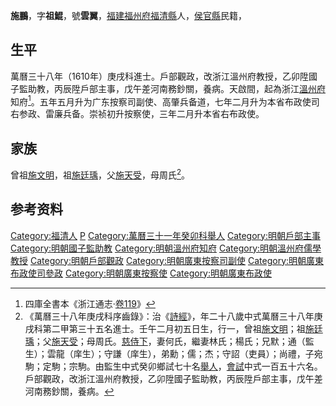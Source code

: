 {{明清人物信息框
| 姓名 = 施鵬
| 原名 =
| 圖片名稱= 
| 圖片大小 =
| 圖片說明 = 
| 最高職務 =广东右布政使
| 國家 = 大明 
| 爵位 =
| 籍貫 = [[福建|福建]][[福州府|福州府]][[福清縣|福清縣]]
| 族裔 = 
| 字號 = 字祖鯤，號雲翼
| 諡號 =
| 出生日期 = 壬午二月初五日
| 出生地點 =
| 逝世日期 = 卒年不詳
| 逝世地點 =
| 墓葬 =
| 配偶 = 何氏；林氏；楊氏
| 親屬 = 
| 出身 =
* 萬曆三十一年癸卯科舉人
* 萬曆三十八年庚戌科進士出身
| 經歷 =
| 著作 =  
}}
'''施鵬'''{{BD|1582年||？年||}}，字'''祖鯤'''，號'''雲翼'''，[[福建|福建]][[福州府|福州府]][[福清縣|福清縣]]人，[[侯官縣|侯官縣]]民籍，

==生平==
萬曆三十八年（1610年）庚戌科進士。戶部觀政，改浙江溫州府教授，乙卯陞國子監助教，丙辰陞戶部主事，戊午差河南務鈔關，養病。天啟間，起為浙江[[溫州府|溫州府]]知府<ref>四庫全書本《浙江通志·[[s:浙江通志_(四庫全書本)/卷119|卷119]]》</ref>。五年五月升为广东按察司副使、高肇兵备道，七年二月升为本省布政使司右参政、雷廉兵备。崇祯初升按察使，三年二月升本省右布政使。

==家族==
曾祖[[施文明|施文明]]，祖[[施廷瑀|施廷瑀]]，父[[施天受|施天受]]，母周氏<ref>《萬曆三十八年庚戌科序齒錄》：治《[[詩經|詩經]]》，年二十八歲中式萬曆三十八年庚戌科第二甲第三十五名進士。壬午二月初五日生，行一，曾祖[[施文明|施文明]]；祖[[施廷瑀|施廷瑀]]；父[[施天受|施天受]]；母周氏。[[慈侍下|慈侍下]]，妻何氏，繼妻林氏；楊氏；兄默；通（監生）；雲龍（庠生）；守謙（庠生），弟勳；儒；杰；守詔（吏員）；尚禮，子宛駒；定駒；宗駒。由監生中式癸卯鄉試七十名[[舉人|舉人]]，[[會試|會試]]中式一百五十六名。戶部觀政，改浙江溫州府教授，乙卯陞國子監助教，丙辰陞戶部主事，戊午差河南務鈔關，養病。</ref>。

== 参考资料 ==
{{reflist}}

{{萬曆三十八年庚戌科殿试金榜}}

{{Authority control}}

{{DEFAULTSORT:Shi施}}
[[Category:福清人|Category:福清人]]
[[Category:施姓|P]]
[[Category:萬曆三十一年癸卯科舉人|Category:萬曆三十一年癸卯科舉人]]
[[Category:明朝戶部主事|Category:明朝戶部主事]]
[[Category:明朝國子監助教|Category:明朝國子監助教]]
[[Category:明朝溫州府知府|Category:明朝溫州府知府]]
[[Category:明朝溫州府儒學教授|Category:明朝溫州府儒學教授]]
[[Category:明朝戶部觀政|Category:明朝戶部觀政]]
[[Category:明朝廣東按察司副使|Category:明朝廣東按察司副使]]
[[Category:明朝廣東布政使司參政|Category:明朝廣東布政使司參政]]
[[Category:明朝廣東按察使|Category:明朝廣東按察使]]
[[Category:明朝廣東布政使|Category:明朝廣東布政使]]